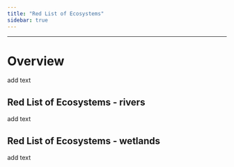 ```yaml
---
title: "Red List of Ecosystems"
sidebar: true
---
```


------------------------------------------------------------------------

# Overview

add text

## Red List of Ecosystems - rivers

add text

## Red List of Ecosystems - wetlands

add text
